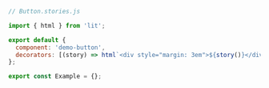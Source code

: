 ```js
// Button.stories.js

import { html } from 'lit';

export default {
  component: 'demo-button',
  decorators: [(story) => html`<div style="margin: 3em">${story()}</div>`],
};

export const Example = {};
```
